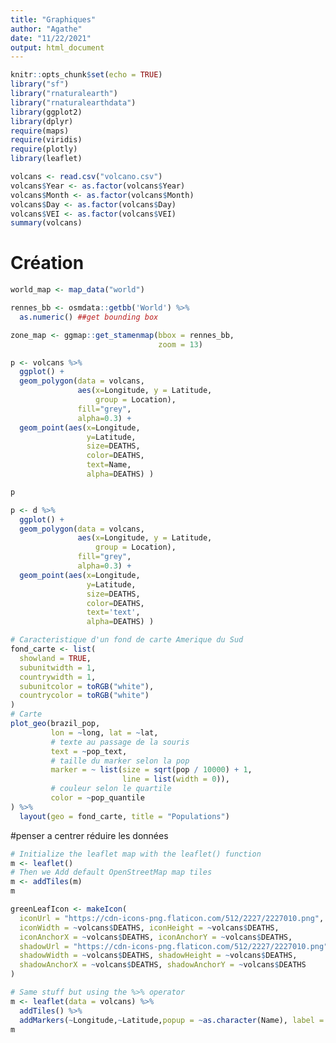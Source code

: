 ```yaml
---
title: "Graphiques"
author: "Agathe"
date: "11/22/2021"
output: html_document
---
```


```r
knitr::opts_chunk$set(echo = TRUE)
library("sf")
library("rnaturalearth")
library("rnaturalearthdata")
library(ggplot2)
library(dplyr)
require(maps)
require(viridis)
require(plotly)
library(leaflet)
```

```r
volcans <- read.csv("volcano.csv")
volcans$Year <- as.factor(volcans$Year)
volcans$Month <- as.factor(volcans$Month)
volcans$Day <- as.factor(volcans$Day)
volcans$VEI <- as.factor(volcans$VEI)
summary(volcans)

```

# Création
```r
world_map <- map_data("world")
```


```r
rennes_bb <- osmdata::getbb('World') %>% 
  as.numeric() ##get bounding box

zone_map <- ggmap::get_stamenmap(bbox = rennes_bb, 
                                 zoom = 13) 

p <- volcans %>%
  ggplot() +
  geom_polygon(data = volcans,
               aes(x=Longitude, y = Latitude,
                   group = Location),
               fill="grey",
               alpha=0.3) +
  geom_point(aes(x=Longitude,
                 y=Latitude,
                 size=DEATHS,
                 color=DEATHS,
                 text=Name,
                 alpha=DEATHS) )

p
```

```r
p <- d %>%
  ggplot() +
  geom_polygon(data = volcans,
               aes(x=Longitude, y = Latitude,
                   group = Location),
               fill="grey",
               alpha=0.3) +
  geom_point(aes(x=Longitude,
                 y=Latitude,
                 size=DEATHS,
                 color=DEATHS,
                 text='text',
                 alpha=DEATHS) )
```


```r

# Caracteristique d'un fond de carte Amerique du Sud
fond_carte <- list(
  showland = TRUE,
  subunitwidth = 1,
  countrywidth = 1,
  subunitcolor = toRGB("white"),
  countrycolor = toRGB("white")
)
# Carte
plot_geo(brazil_pop,
         lon = ~long, lat = ~lat, 
         # texte au passage de la souris
         text = ~pop_text,
         # taille du marker selon la pop
         marker = ~ list(size = sqrt(pop / 10000) + 1, 
                         line = list(width = 0)),
         # couleur selon le quartile
         color = ~pop_quantile
) %>%
  layout(geo = fond_carte, title = "Populations")
```
#penser a centrer réduire les données
```r
# Initialize the leaflet map with the leaflet() function
m <- leaflet()
# Then we Add default OpenStreetMap map tiles
m <- addTiles(m)
m

greenLeafIcon <- makeIcon(
  iconUrl = "https://cdn-icons-png.flaticon.com/512/2227/2227010.png",
  iconWidth = ~volcans$DEATHS, iconHeight = ~volcans$DEATHS,
  iconAnchorX = ~volcans$DEATHS, iconAnchorY = ~volcans$DEATHS,
  shadowUrl = "https://cdn-icons-png.flaticon.com/512/2227/2227010.png",
  shadowWidth = ~volcans$DEATHS, shadowHeight = ~volcans$DEATHS,
  shadowAnchorX = ~volcans$DEATHS, shadowAnchorY = ~volcans$DEATHS
)

# Same stuff but using the %>% operator
m <- leaflet(data = volcans) %>% 
  addTiles() %>%
  addMarkers(~Longitude,~Latitude,popup = ~as.character(Name), label = ~as.character(Name),icon = greenLeafIcon)
m
```

